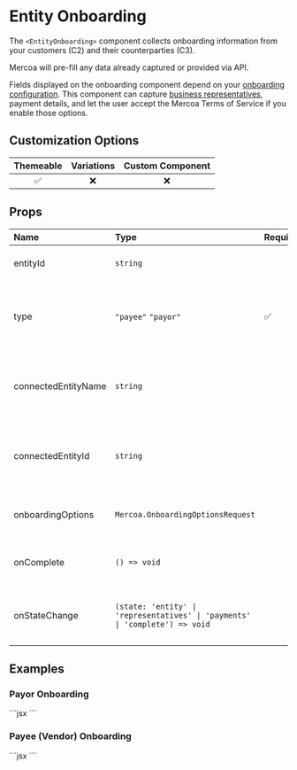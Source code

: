 
# Entity Onboarding

The `<EntityOnboarding>` component collects onboarding information from your customers (C2) and their counterparties (C3).

Mercoa will pre-fill any data already captured or provided via API.

Fields displayed on the onboarding component depend on your [onboarding configuration](https://mercoa.com/dashboard/developers#customizations). This component can capture [business representatives](https://docs.mercoa.com/concepts/business-representatives), payment details, and let the user accept the Mercoa Terms of Service if you enable those options.

## Customization Options

| Themeable | Variations | Custom Component |
| :-------: | :--------: | :--------------: |
|    ✅     |     ❌     |        ❌        |

## Props

| Name                | Type                                                                         | Required | Description                                                     |
| :------------------ | :--------------------------------------------------------------------------- | :------- | :-------------------------------------------------------------- |
| entityId            | `string`                                                                     |          | The ID of the entity to onboard                                 |
| type                | `"payee"` `"payor"`                                                          | ✅       | Use `Payee` to onboard a vendor, and `Payor` to onboard a payer |
| connectedEntityName | `string`                                                                     |          | The name of the C2 entity who is inviting the C3 to onboard.    |
| connectedEntityId   | `string`                                                                     |          | The ID of the C2 entity who is inviting the C3 to onboard.      |
| onboardingOptions   | `Mercoa.OnboardingOptionsRequest`                                            |          | The onboarding options for the entity.                          |
| onComplete          | `() => void`                                                                 |          | Callback when you complete onboarding                           |
| onStateChange       | `(state: 'entity' \| 'representatives' \| 'payments' \| 'complete') => void` |          | Callback when the onboarding state changes                      |

## Examples

### Payor Onboarding

<ComponentContainer>
  <EntityOnboarding entityId={payerEntity.id} type="payor" />
  ```jsx
  <EntityOnboarding entityId="ent_12345" type="payor" />
  ```
</ComponentContainer>

### Payee (Vendor) Onboarding

<ComponentContainer>
  <EntityOnboarding entityId={payerEntity.id} type="payee" connectedEntityName="<CUSTOMER NAME>" />
  ```jsx
  <EntityOnboarding entityId="ent_12345" type="payee" connectedEntityName="<CUSTOMER NAME>" />
  ```
</ComponentContainer>
